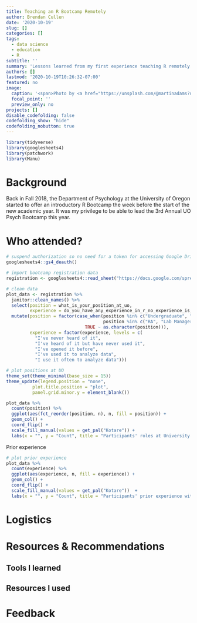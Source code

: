 ```yaml
---
title: Teaching an R Bootcamp Remotely
author: Brendan Cullen
date: '2020-10-19'
slug: []
categories: []
tags:
  - data science
  - education
  - R
subtitle: ''
summary: 'Lessons learned from my first experience teaching R remotely and a collection of resources & tools I found really useful'
authors: []
lastmod: '2020-10-19T10:26:32-07:00'
featured: no
image:
  caption: '<span>Photo by <a href="https://unsplash.com/@martinadams?utm_source=unsplash&amp;utm_medium=referral&amp;utm_content=creditCopyText">Martin Adams</a> on <a href="https://unsplash.com/s/photos/sky?utm_source=unsplash&amp;utm_medium=referral&amp;utm_content=creditCopyText">Unsplash</a></span>'
  focal_point: ''
  preview_only: no
projects: []
disable_codefolding: false
codefolding_show: "hide"
codefolding_nobutton: true 
---
```


```r
library(tidyverse)
library(googlesheets4)
library(patchwork)
library(Manu)
```


# Background

Back in Fall 2018, the Department of Psychology at the University of Oregon started to offer an introductory R Bootcamp the week before the start of the new academic year. It was my privilege to be able to lead the 3rd Annual UO Psych Bootcamp this year. 


# Who attended? 

```r
# suspend authorization so no need for a token for accessing Google Drive data
googlesheets4::gs4_deauth()

# import bootcamp registration data 
registration <- googlesheets4::read_sheet("https://docs.google.com/spreadsheets/d/1wcGdQU7Vkg3XLvu0mArQx_gcSt0xHztbXmAmnj_tqmE/edit?usp=sharing")

# clean data
plot_data <- registration %>% 
  janitor::clean_names() %>% 
  select(position = what_is_your_position_at_uo,
         experience = do_you_have_any_experience_in_r_no_experience_is_required) %>%
  mutate(position = factor(case_when(position %in% c("Undergraduate", "Undergraduate student") ~ "Undergrad Student", 
                                     position %in% c("RA", "Lab Manager", "Data Analyst") ~ "Research Staff",
                              TRUE ~ as.character(position))),
         experience = factor(experience, levels = c(
           "I've never heard of it",
           "I've heard of it but have never used it",
           "I've opened it before",
           "I've used it to analyze data",
           "I use it often to analyze data")))

# plot positions at UO
theme_set(theme_minimal(base_size = 15)) 
theme_update(legend.position = "none", 
          plot.title.position = "plot",
          panel.grid.minor.y = element_blank())

plot_data %>% 
  count(position) %>% 
  ggplot(aes(fct_reorder(position, n), n, fill = position)) + 
  geom_col() +
  coord_flip() + 
  scale_fill_manual(values = get_pal("Kotare")) + 
  labs(x = "", y = "Count", title = "Participants' roles at University of Oregon")
```


Prior experience

```r
# plot prior experience 
plot_data %>% 
  count(experience) %>% 
  ggplot(aes(experience, n, fill = experience)) + 
  geom_col() +
  coord_flip() + 
  scale_fill_manual(values = get_pal("Kotare"))  + 
  labs(x = "", y = "Count", title = "Participants' prior experience with R")
```


# Logistics 

# Resources & Recommendations

## Tools I learned 

## Resources I used

# Feedback 

